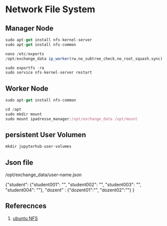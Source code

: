 # Network File System

## Manager Node

``` js copy
sudo apt-get install nfs-kernel-server 
sudo apt-get install nfs-common

nano /etc/exports
/opt/exchange_data ip_worker(rw,no_subtree_check,no_root_squash,sync)

sudo exportfs -ra 
sudo service nfs-kernel-server restart
```

## Worker Node
``` js copy
sudo apt-get install nfs-common

cd /opt
sudo mkdir mount
sudo mount ipadresse_manager:/opt/exchange_data /opt/mount 
```
## persistent User Volumen
``` js copy
mkdir jupyterhub-user-volumes
```
## Json file

/opt/exchange_data/user-name.json

{"student": {"student001": "", "student002": "", "student003": "", "student004": ""},
 "dozent" : {"dozent01":"", "dozent02":""}
}
## Referecnces

1. [ubuntu NFS](https://wiki.ubuntuusers.de/NFS/)